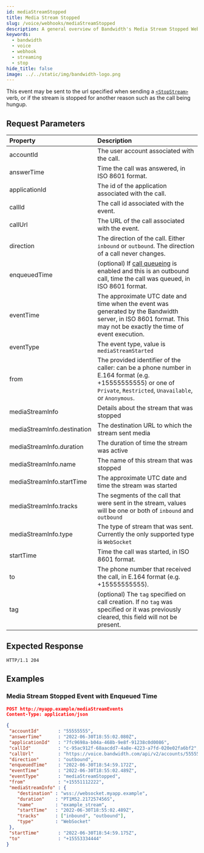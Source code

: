 ```yaml
---
id: mediaStreamStopped
title: Media Stream Stopped
slug: /voice/webhooks/mediaStreamStopped
description: A general overview of Bandwidth's Media Stream Stopped Webhook
keywords:
  - bandwidth
  - voice
  - webhook
  - streaming
  - stop
hide_title: false
image: ../../static/img/bandwidth-logo.png
---
```


This event may be sent to the url specified when sending a [`<StopStream>`][1] verb, or if the stream is stopped for another reason such as the call being hungup.

## Request Parameters

| Property                        | Description  |
|:--------------------------------|:-------------|
| accountId                       | The user account associated with the call. |
| answerTime                      | Time the call was answered, in ISO 8601 format. |
| applicationId                   | The id of the application associated with the call. |
| callId                          | The call id associated with the event. |
| callUrl                         | The URL of the call associated with the event. |
| direction                       | The direction of the call. Either `inbound` or `outbound`. The direction of a call never changes. |
| enqueuedTime                    | (optional) If [call queueing](/apis/voice#operation/createCall) is enabled and this is an outbound call, time the call was queued, in ISO 8601 format. |
| eventTime                       | The approximate UTC date and time when the event was generated by the Bandwidth server, in ISO 8601 format. This may not be exactly the time of event execution. |
| eventType                       | The event type, value is `mediaStreamStarted` |
| from                            | The provided identifier of the caller: can be a phone number in E.164 format (e.g. +15555555555) or one of `Private`, `Restricted`, `Unavailable`, or `Anonymous`. |
| mediaStreamInfo                 | Details about the stream that was stopped |
| mediaStreamInfo.destination     | The destination URL to which the stream sent media |
| mediaStreamInfo.duration        | The duration of time the stream was active |
| mediaStreamInfo.name            | The name of this stream that was stopped |
| mediaStreamInfo.startTime       | The approximate UTC date and time the stream was started |
| mediaStreamInfo.tracks          | The segments of the call that were sent in the stream, values will be one or both of `inbound` and `outbound` |
| mediaStreamInfo.type            | The type of stream that was sent. Currently the only supported type is `WebSocket` |
| startTime                       | Time the call was started, in ISO 8601 format. |
| to                              | The phone number that received the call, in E.164 format (e.g. +15555555555). |
| tag                             | (optional) The `tag` specified on call creation. If no `tag` was specified or it was previously cleared, this field will not be present. |

## Expected Response

```http
HTTP/1.1 204
```

## Examples

### Media Stream Stopped Event with Enqueued Time

```json
POST http://myapp.example/mediaStreamEvents
Content-Type: application/json

{
 "accountId"       : "55555555",
 "answerTime"      : "2022-06-30T18:55:02.080Z",
 "applicationId"   : "7fc9698a-b04a-468b-9e8f-91238c0d0086",
 "callId"          : "c-95ac912f-68aacdd7-4a8e-4223-a7fd-020e02fa6bf2",
 "callUrl"         : "https://voice.bandwidth.com/api/v2/accounts/55555555/calls/c-95ac912f-68aacdd7-4a8e-4223-a7fd-020e02fa6bf2",
 "direction"       : "outbound",
 "enqueuedTime"    : "2022-06-30T18:54:59.172Z",
 "eventTime"       : "2022-06-30T18:55:02.489Z",
 "eventType"       : "mediaStreamStopped",
 "from"            : "+15551112222",
 "mediaStreamInfo" : {
    "destination" : "wss://websocket.myapp.example",
    "duration"    : "PT1M52.217257456S",
    "name"        : "example_stream",
    "startTime"   : "2022-06-30T18:55:02.489Z",
    "tracks"      : ["inbound", "outbound"],
    "type"        : "WebSocket"
 },
 "startTime"       : "2022-06-30T18:54:59.175Z",
 "to"              : "+15553334444"
}
```

[1]: /docs/voice/bxml/stopStream
